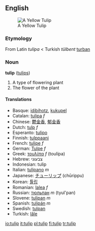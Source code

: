 ==English==

[[Image:Tulip.jpg|frame|right|A Yellow Tulip]]
===Etymology===

From Latin ''tulipa'' < Turkish ''tülbent'' [[turban]]

===Noun===
'''tulip''' ([[tulips]])

#A type of flowering plant
#The flower of the plant

====Translations====
*Basque: [[idibihotz]], [[kukupel]]
*Catalan: [[tulipa]] ''f''
*Chinese: [[鬱金香]], [[郁金香]]
*Dutch: [[tulp]] ''f''
*Esperanto: [[tulipo]]
*Finnish: [[tulppaani]]
*French: [[tulipe]] ''f''
*German: [[Tulpe]] ''f''
*Greek: [[τουλίπα]] ''f'' (toul&iacute;pa)
*Hebrew: צבעוני
*Indonesian: tulip
*Italian: [[tulipano]] ''m''
*Japanese: [[チューリップ]] (chūrippu)
*Korean: [[튤립]]
*Romanian: [[lalea]] ''f''
*Russian: [[тюльпан]] ''m'' (tyul'pan)
*Slovene: [[tulipan]] ''m''
*Spanish: [[tulipán]] ''m''
*Swedish: [[tulpan]]
*Turkish: [[lâle]]

[[io:tulip]]
[[it:tulip]]
[[pl:tulip]]
[[fi:tulip]]
[[tr:tulip]]
